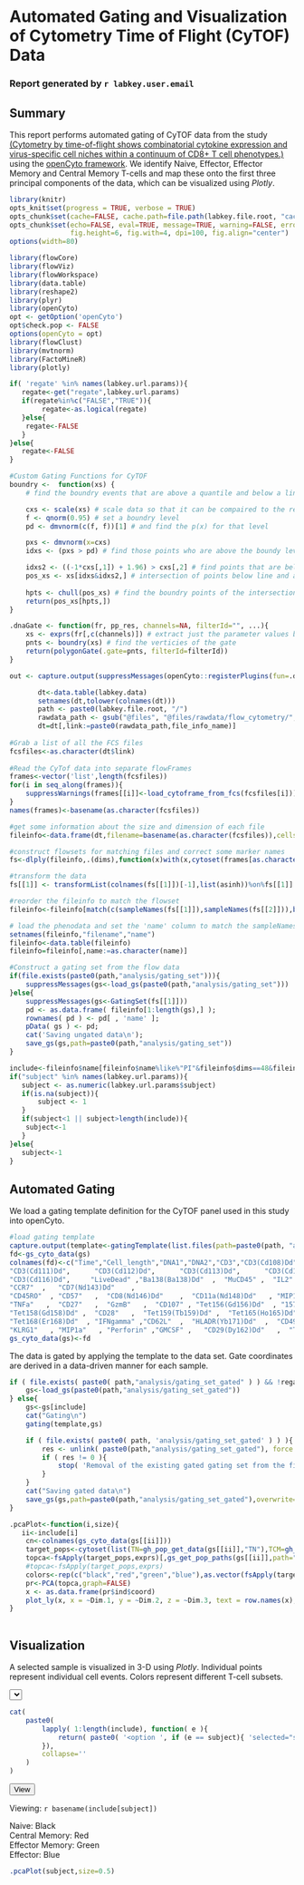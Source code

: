 # Automated Gating and Visualization of Cytometry Time of Flight (CyTOF) Data
### Report generated by `r labkey.user.email`

## Summary
This report performs automated gating of CyTOF data from the study <a href="http://www.ncbi.nlm.nih.gov/pubmed/22265676" target="_blank">(Cytometry by time-of-flight shows combinatorial cytokine expression and virus-specific cell niches within a continuum of CD8+ T cell phenotypes.)</a> using the [openCyto framework](http://www.bioconductor.org/packages/2.14/bioc/html/openCyto.html). We identify Naive, Effector, Effector Memory and Central Memory T-cells and map these onto the first three principal components of the data, which can be visualized using *Plotly*.

```r
library(knitr)
opts_knit$set(progress = TRUE, verbose = TRUE)
opts_chunk$set(cache=FALSE, cache.path=file.path(labkey.file.root, "cache/CyTOF_PCA/", labkey.user.email, ""))
opts_chunk$set(echo=FALSE, eval=TRUE, message=TRUE, warning=FALSE, error=TRUE, dev="png",
               fig.height=6, fig.with=4, dpi=100, fig.align="center")
options(width=80)
```

```r
library(flowCore)
library(flowViz)
library(flowWorkspace)
library(data.table)
library(reshape2)
library(plyr)
library(openCyto)
opt <- getOption('openCyto')
opt$check.pop <- FALSE
options(openCyto = opt)
library(flowClust)
library(mvtnorm)
library(FactoMineR)
library(plotly)
```

```r
if( 'regate' %in% names(labkey.url.params)){
   regate<-get("regate",labkey.url.params)
   if(regate%in%c("FALSE","TRUE")){
        regate<-as.logical(regate)
   }else{
    regate<-FALSE
   }
}else{
   regate<-FALSE
}
```
   
```r
    
#Custom Gating Functions for CyTOF
boundry <-  function(xs) {
    # find the boundry events that are above a quantile and below a line 

    cxs <- scale(xs) # scale data so that it can be compaired to the results from qnorm
    f <- qnorm(0.95) # set a boundry level
    pd <- dmvnorm(c(f, f))[1] # and find the p(x) for that level

    pxs <- dmvnorm(x=cxs)  
    idxs <- (pxs > pd) # find those points who are above the boundy level

    idxs2 <- ((-1*cxs[,1]) + 1.96) > cxs[,2] # find points that are below the line with y=-1*x+b 
    pos_xs <- xs[idxs&idxs2,] # intersection of points below line and above threshold level
 
    hpts <- chull(pos_xs) # find the boundry points of the intersection of cells
    return(pos_xs[hpts,])
}

.dnaGate <- function(fr, pp_res, channels=NA, filterId="", ...){ 
    xs <- exprs(fr[,c(channels)]) # extract just the parameter values being inspected
    pnts <- boundry(xs) # find the verticies of the gate
    return(polygonGate(.gate=pnts, filterId=filterId))
}

out <- capture.output(suppressMessages(openCyto::registerPlugins(fun=.dnaGate,methodName='dnaGate', dep='mvtnorm')))
```
   
```r
       dt<-data.table(labkey.data)
       setnames(dt,tolower(colnames(dt)))
       path <- paste0(labkey.file.root, "/")
       rawdata_path <- gsub("@files", "@files/rawdata/flow_cytometry/", labkey.file.root)
       dt=dt[,link:=paste0(rawdata_path,file_info_name)]
     
#Grab a list of all the FCS files
fcsfiles<-as.character(dt$link)
 
#Read the CyTof data into separate flowFrames
frames<-vector('list',length(fcsfiles))
for(i in seq_along(frames)){
    suppressWarnings(frames[[i]]<-load_cytoframe_from_fcs(fcsfiles[i]))
}
names(frames)<-basename(as.character(fcsfiles))

#get some information about the size and dimension of each file
fileinfo<-data.frame(dt,filename=basename(as.character(fcsfiles)),cells=do.call(c,lapply(frames,nrow)),dims=do.call(c,lapply(frames,ncol)))
```

   
```r
#construct flowsets for matching files and correct some marker names
fs<-dlply(fileinfo,.(dims),function(x)with(x,cytoset(frames[as.character(filename)])))
```
   
```r
#transform the data
fs[[1]] <- transformList(colnames(fs[[1]])[-1],list(asinh))%on%fs[[1]]
```
          
```r
#reorder the fileinfo to match the flowset
fileinfo<-fileinfo[match(c(sampleNames(fs[[1]]),sampleNames(fs[[2]])),basename(as.character(fileinfo$filename))),]

# load the phenodata and set the 'name' column to match the sampleNames
setnames(fileinfo,"filename","name")
fileinfo<-data.table(fileinfo)
fileinfo=fileinfo[,name:=as.character(name)]
```
          
```r
#Construct a gating set from the flow data
if(file.exists(paste0(path,"analysis/gating_set"))){
    suppressMessages(gs<-load_gs(paste0(path,"analysis/gating_set")))
}else{
    suppressMessages(gs<-GatingSet(fs[[1]]))
    pd <- as.data.frame( fileinfo[1:length(gs),] );
    rownames( pd ) <- pd[ , 'name' ]; 
    pData( gs ) <- pd;
    cat('Saving ungated data\n');
    save_gs(gs,path=paste0(path,"analysis/gating_set"))
}          
```

```r
include<-fileinfo$name[fileinfo$name%like%"PI"&fileinfo$dims==48&fileinfo$cells>20000]
if("subject" %in% names(labkey.url.params)){
   subject <- as.numeric(labkey.url.params$subject)
   if(is.na(subject)){
       subject <- 1
   }
   if(subject<1 || subject>length(include)){
    subject<-1
   }
}else{
   subject<-1
}
```
## Automated Gating   
We load a gating template definition for the CyTOF panel used in this study into openCyto.

```r
#load gating template
capture.output(template<-gatingTemplate(list.files(path=paste0(path, "analysis/"),pattern="csv",full=TRUE)),file="/dev/null")
fd<-gs_cyto_data(gs)
colnames(fd)<-c("Time","Cell_length","DNA1","DNA2","CD3","CD3(Cd108)Dd","CD3(Cd110)Dd",
"CD3(Cd111)Dd",      "CD3(Cd112)Dd",      "CD3(Cd113)Dd",      "CD3(Cd114)Dd",
"CD3(Cd116)Dd",     "LiveDead" ,"Ba138(Ba138)Dd"  ,  "MuCD45" ,  "IL2"  , 
"CCR7"  ,   "CD7(Nd143)Dd"    , 
"CD45RO"  , "CD57"   ,  "CD8(Nd146)Dd"    ,  "CD11a(Nd148)Dd"   , "MIP1b"   , "CD69(Sm149)Dd"    ,
"TNFa"   ,  "CD27"   ,  "GzmB"   ,  "CD107" , "Tet156(Gd156)Dd"  , "157blank(Gd157)Dd",
"Tet158(Gd158)Dd" ,  "CD28"   ,  "Tet159(Tb159)Dd" ,  "Tet165(Ho165)Dd" ,  "CD45RA"  , "CD43(Er167)Dd"    ,
"Tet168(Er168)Dd"  , "IFNgamma" ,"CD62L"  ,  "HLADR(Yb171)Dd"  ,  "CD49d(Yb172)Dd"  ,  "blank173(Yb173)Dd",
"KLRG1"   , "MIP1a"   , "Perforin" ,"GMCSF" ,   "CD29(Dy162)Dd"   ,  "Tet164(Dy164)Dd" )
gs_cyto_data(gs)<-fd
```
The data is gated by applying the template to the data set. Gate coordinates are derived in a data-driven manner for each sample.  
   
```r
if ( file.exists( paste0( path,"analysis/gating_set_gated" ) ) && !regate ){
    gs<-load_gs(paste0(path,"analysis/gating_set_gated"))
} else{
    gs<-gs[include]
    cat("Gating\n")
    gating(template,gs)

    if ( file.exists( paste0( path, 'analysis/gating_set_gated' ) ) ){
        res <- unlink( paste0(path,"analysis/gating_set_gated"), force = T, recursive = T );
        if ( res != 0 ){
            stop( 'Removal of the existing gated gating set from the file system failed' );
        }
    }
    cat("Saving gated data\n")
    save_gs(gs,path=paste0(path,"analysis/gating_set_gated"),overwrite=TRUE)
}
```

```r
.pcaPlot<-function(i,size){
   ii<-include[i]
    cn<-colnames(gs_cyto_data(gs[[ii]]))
    target_pops<-cytoset(list(TN=gh_pop_get_data(gs[[ii]],"TN"),TCM=gh_pop_get_data(gs[[ii]],"TCM"),TEM=gh_pop_get_data(gs[[ii]],"TEM"),TEF=gh_pop_get_data(gs[[ii]],"TEF")))
    topca<-fsApply(target_pops,exprs)[,gs_get_pop_paths(gs[[ii]],path="auto")[c(9,10,11,12,13,14,15,16,17,18,19)]]
    #topca<-fsApply(target_pops,exprs)
    colors<-rep(c("black","red","green","blue"),as.vector(fsApply(target_pops,nrow)))
    pr<-PCA(topca,graph=FALSE)
    x <- as.data.frame(pr$ind$coord)
    plot_ly(x, x = ~Dim.1, y = ~Dim.2, z = ~Dim.3, text = row.names(x), mode = "markers", marker = list(size = 2, opacity = 0.5, color = colors), type = "scatter3d") %>% layout(scene = list(xaxis = list(title = "PC1"), yaxis = list(title = "PC2"), zaxis = list(title = "PC3")))
}
          

```

## Visualization  
A selected sample is visualized in 3-D using *Plotly*. Individual points represent individual cell events. Colors represent different T-cell subsets.
<script>
    jQuery( document ).ready( function(){
        jQuery('#filesFCS').attr( 'action', '/project' + LABKEY.container.parentPath + '/' + LABKEY.container.title + '/begin.view?' );
    });
</script>
<form id="filesFCS" method="GET">
<select name="subject">
```r
cat(
    paste0(
        lapply( 1:length(include), function( e ){
            return( paste0( '<option ', if (e == subject){ 'selected="selected"' }, ' value="', e, '">', basename( include[ e ] ), '</option>' ) )
        }),
        collapse=''
    )
)
```
</select>
    <input type="hidden" name="pageId" value="Visualization">
    <input type="hidden" name="regate" value="FALSE">
    <input type="submit" value="View">
</form>

Viewing: `r basename(include[subject])`  

Naive: Black  
Central Memory: Red  
Effector Memory: Green  
Effector: Blue
                 
```r
.pcaPlot(subject,size=0.5)
```

<script>
window.HTMLWidgets.staticRender();
</script>
